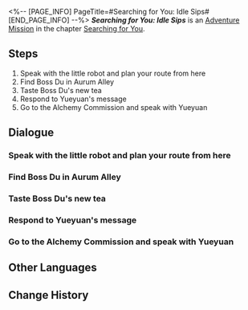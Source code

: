 <%-- [PAGE_INFO]
PageTitle=#Searching for You: Idle Sips#
[END_PAGE_INFO] --%>
{{Stub|Dialogue.}}
{{Mission Infobox
|id            = 2001401
|title         = 
|image         = <!--Mission Searching for You Idle Sips.png-->
|type          = Adventure
|event_name    = 
|chapter       = Searching for You
|requirements  = [[Adventure Mission]] ''[[Searching for You: Echoes of Yore]]'' completed
|summary       = <!--official mission summary from Fate's Atlas-->
|characters    = Trailblazer
|startLocation = [[<!--starting world-->]] - [[<!--starting area-->]]
|world         = <!--starting world-->
|area          = <!--starting area-->
|prev          = Searching for You: Echoes of Yore
|next          = 
|rewards       = Trailblaze EXP*100; Stellar Jade*10; Lost Crystal*5; Drift Bottle Letter (VI)*1 { text = Drift Bottle Letter (VI) }; Credit*20,000
}}
'''''Searching for You: Idle Sips''''' is an [[Adventure Mission]] in the chapter [[Searching for You]].

==Steps==
# Speak with the little robot and plan your route from here
# Find Boss Du in Aurum Alley
# Taste Boss Du's new tea
# Respond to Yueyuan's message
# Go to the Alchemy Commission and speak with Yueyuan

<!--
==Gameplay Notes==

--><!--
==Trial Character==

-->
==Dialogue==
{{Stub Dialogue}}
===Speak with the little robot and plan your route from here{{subst:void|<!--200140101-->}}===
{{Mission Description|type=adventure|location=<!--to be added-->|According to the little robot's navigation route, the next stop is Aurum Alley on the Luofu.}}
{{Dialogue Start}}
:{{tx}}
{{Dialogue End}}

===Find Boss Du in Aurum Alley{{subst:void|<!--200140102-->}}===
{{Mission Description|type=adventure|location=<!--to be added-->|update|Boss Du is truly a tea-brewing master. You simply cannot imagine how he creates brews with such miraculous effects...}}
{{Dialogue Start}}
:{{tx}}
{{Dialogue End}}

===Taste Boss Du's new tea{{subst:void|<!--200140103-->}}===
{{Mission Description|type=adventure|location=<!--to be added-->|update|It would be rude to refuse Boss Du's generosity. You have no choice but to taste his newest brew... I wonder if there will be any side effects this time? If there are... Does your little robot not have a quick cure function? You may be in dire need of that...}}
{{Dialogue Start}}
:{{tx}}
{{Dialogue End}}

===Respond to Yueyuan's message{{subst:void|<!--200140104-->}}===
{{Mission Description|type=adventure|location=<!--to be added-->|update|You received a message from Yueyuan about the recent goings-on with the ancient sea and the Drift Bottles. As expected of the Luofu, everything is in order and the good deeds of the Nameless have been duly rewarded.}}
{{Dialogue Start}}
:{{tx}}
{{Dialogue End}}

===Go to the Alchemy Commission and speak with Yueyuan{{subst:void|<!--200140105-->}}===
{{Dialogue Start}}
:{{tx}}
{{Dialogue End}}

==Other Languages==
{{Other Languages
|en   = Searching for You: Idle Sips
|zhs  = 寻人记•得闲饮茶
|zht  = 尋人記•得閒飲茶
|ja   = 人探し・つかの間の休息
|ko   = 은하열차는 사랑을 싣고•차 한잔의 여유
|es   = Caras conocidas: una pausa para el té
|fr   = À ta recherche : Pause thé
|ru   = В поисках себя: Неспешное чаепитие
|th   = บันทึกตามหาคน: จิบชาสราญใจ
|vi   = Nhật Ký Tìm Người - Rảnh Rỗi Uống Trà
|de   = Suche nach Dir: Zeit zum Teetrinken
|id   = Mencari Orang: Minum Teh Santai
|pt   = Procurando por Você: Chá do Ócio
}}

==Change History==
{{Change History|3.0}}
